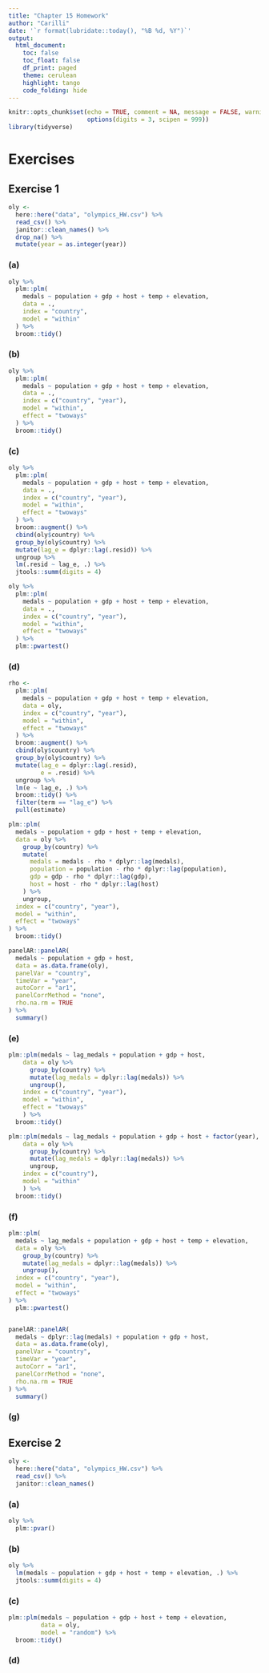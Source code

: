 ```yaml
---
title: "Chapter 15 Homework"
author: "Carilli"
date: '`r format(lubridate::today(), "%B %d, %Y")`'
output: 
  html_document:
    toc: false
    toc_float: false
    df_print: paged
    theme: cerulean
    highlight: tango
    code_folding: hide
---
```


```r
knitr::opts_chunk$set(echo = TRUE, comment = NA, message = FALSE, warning = FALSE,
                      options(digits = 3, scipen = 999))
library(tidyverse)
```

# Exercises {.tabset}

## Exercise 1 {.tabset}
```r
oly <- 
  here::here("data", "olympics_HW.csv") %>% 
  read_csv() %>% 
  janitor::clean_names() %>%
  drop_na() %>% 
  mutate(year = as.integer(year))
```

### (a)

```r
oly %>%
  plm::plm(
    medals ~ population + gdp + host + temp + elevation,
    data = .,
    index = "country",
    model = "within"
  ) %>%
  broom::tidy()
```


### (b)

```r
oly %>%
  plm::plm(
    medals ~ population + gdp + host + temp + elevation,
    data = .,
    index = c("country", "year"),
    model = "within",
    effect = "twoways"
  ) %>%
  broom::tidy()
```

### (c)

```r
oly %>%
  plm::plm(
    medals ~ population + gdp + host + temp + elevation,
    data = .,
    index = c("country", "year"),
    model = "within",
    effect = "twoways"
  ) %>%
  broom::augment() %>%
  cbind(oly$country) %>%
  group_by(oly$country) %>%
  mutate(lag_e = dplyr::lag(.resid)) %>%
  ungroup %>%
  lm(.resid ~ lag_e, .) %>%
  jtools::summ(digits = 4)

oly %>%
  plm::plm(
    medals ~ population + gdp + host + temp + elevation,
    data = .,
    index = c("country", "year"),
    model = "within",
    effect = "twoways"
  ) %>%
  plm::pwartest()
```


### (d)

```r
rho <-
  plm::plm(
    medals ~ population + gdp + host + temp + elevation,
    data = oly,
    index = c("country", "year"),
    model = "within",
    effect = "twoways"
  ) %>%
  broom::augment() %>%
  cbind(oly$country) %>%
  group_by(oly$country) %>%
  mutate(lag_e = dplyr::lag(.resid),
         e = .resid) %>%
  ungroup %>%
  lm(e ~ lag_e, .) %>%
  broom::tidy() %>%
  filter(term == "lag_e") %>%
  pull(estimate)

plm::plm(
  medals ~ population + gdp + host + temp + elevation,
  data = oly %>%
    group_by(country) %>%
    mutate(
      medals = medals - rho * dplyr::lag(medals),
      population = population - rho * dplyr::lag(population),
      gdp = gdp - rho * dplyr::lag(gdp),
      host = host - rho * dplyr::lag(host)
    ) %>%
    ungroup,
  index = c("country", "year"),
  model = "within",
  effect = "twoways"
) %>%
  broom::tidy()

panelAR::panelAR(
  medals ~ population + gdp + host,
  data = as.data.frame(oly),
  panelVar = "country",
  timeVar = "year",
  autoCorr = "ar1",
  panelCorrMethod = "none",
  rho.na.rm = TRUE
) %>% 
  summary()
```

### (e)

```r
plm::plm(medals ~ lag_medals + population + gdp + host,
    data = oly %>% 
      group_by(country) %>% 
      mutate(lag_medals = dplyr::lag(medals)) %>% 
      ungroup(),
    index = c("country", "year"),
    model = "within",
    effect = "twoways"
    ) %>% 
  broom::tidy()

plm::plm(medals ~ lag_medals + population + gdp + host + factor(year),
    data = oly %>% 
      group_by(country) %>% 
      mutate(lag_medals = dplyr::lag(medals)) %>% 
      ungroup, 
    index = c("country"),
    model = "within"
    ) %>% 
  broom::tidy()
```

### (f)

```r
plm::plm(
  medals ~ lag_medals + population + gdp + host + temp + elevation,
  data = oly %>%
    group_by(country) %>%
    mutate(lag_medals = dplyr::lag(medals)) %>%
    ungroup(),
  index = c("country", "year"),
  model = "within",
  effect = "twoways"
) %>%
  plm::pwartest()


panelAR::panelAR(
  medals ~ dplyr::lag(medals) + population + gdp + host,
  data = as.data.frame(oly),
  panelVar = "country",
  timeVar = "year",
  autoCorr = "ar1",
  panelCorrMethod = "none",
  rho.na.rm = TRUE
) %>%
  summary()
```

### (g)

## Exercise 2 {.tabset}
```r
oly <- 
  here::here("data", "olympics_HW.csv") %>% 
  read_csv() %>% 
  janitor::clean_names() 
```

### (a)

```r
oly %>% 
  plm::pvar()
```


### (b)

```r
oly %>% 
  lm(medals ~ population + gdp + host + temp + elevation, .) %>% 
  jtools::summ(digits = 4)
```

### (c)

```r
plm::plm(medals ~ population + gdp + host + temp + elevation,
         data = oly,
         model = "random") %>%
  broom::tidy()
```


### (d)
